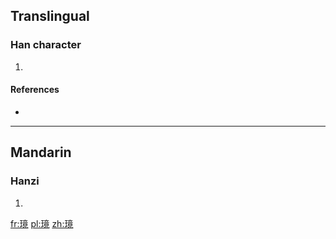 ==Translingual==

===Han character===
{{Han char|rn=96|rad=玉|as=11|sn=15|four=|canj=一土卜廿山 (MGYTU)}}

# {{defn|Han|sort=玉11}}

====References====
* {{Han ref|kx=0741.010|dkj=21199|dj=1150.200|hdz=21136.010|uh=7484|ud=29828}}

----

==Mandarin==

===Hanzi===
{{cmn-hanzi|pin=[[liǎn]] ([[lian3]]), [[yǐng]] ([[ying3]])|wg=lien<sup>3</sup>, ying<sup>3</sup>}}

# {{defn|lang=cmn|sort=玉11}}

[[fr:璄]]
[[pl:璄]]
[[zh:璄]]